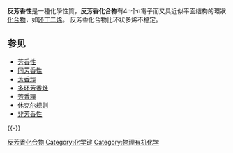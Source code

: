 {{expand|time=2016-03-03T11:00:15+00:00}}
{{refimprove|time=2016-03-03T11:00:15+00:00}}
'''反芳香性'''是一種化學性質，'''反芳香化合物'''有4n个π電子而又具近似平面结构的環狀[[化合物|化合物]]，如[[环丁二烯|环丁二烯]]。 反芳香化合物比环状多烯不稳定。 

== 参见 ==
* [[芳香性|芳香性]]
* [[同芳香性|同芳香性]]
* [[芳香烴|芳香烴]]
* [[多环芳香烃|多环芳香烃]]
* [[芳香環|芳香環]]
* [[休克尔规则|休克尔规则]]
* [[非芳香性|非芳香性]]

{{-}}
{{有机化学}}
{{苯}}
{{化學鍵}}

{{Authority control}}
[[Category:反芳香化合物|]]
[[Category:化学键|Category:化学键]]
[[Category:物理有机化学|Category:物理有机化学]]